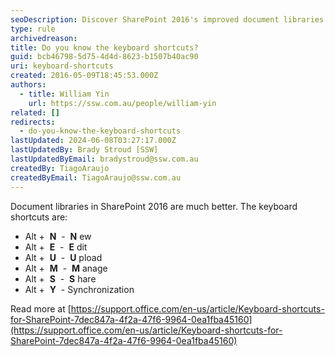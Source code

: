 ```yaml
---
seoDescription: Discover SharePoint 2016's improved document libraries and master essential keyboard shortcuts to boost productivity.
type: rule
archivedreason:
title: Do you know the keyboard shortcuts?
guid: bcb46798-5d75-4d4d-8623-b1507b40ac90
uri: keyboard-shortcuts
created: 2016-05-09T18:45:53.000Z
authors:
  - title: William Yin
    url: https://ssw.com.au/people/william-yin
related: []
redirects:
  - do-you-know-the-keyboard-shortcuts
lastUpdated: 2024-06-08T03:27:17.000Z
lastUpdatedBy: Brady Stroud [SSW]
lastUpdatedByEmail: bradystroud@ssw.com.au
createdBy: TiagoAraujo
createdByEmail: TiagoAraujo@ssw.com.au
---
```


Document libraries in SharePoint 2016 are much better. The keyboard shortcuts are:
- Alt +  **N**  -  **N** ew
- Alt +  **E**  -  **E** dit
- Alt +  **U**  -  **U** pload
- Alt +  **M**  -  **M** anage
- Alt +  **S**  -  **S** hare
- Alt +  **Y**  - Synchronization

Read more at [https://support.office.com/en-us/article/Keyboard-shortcuts-for-SharePoint-7dec847a-4f2a-47f6-9964-0ea1fba45160](https://support.office.com/en-us/article/Keyboard-shortcuts-for-SharePoint-7dec847a-4f2a-47f6-9964-0ea1fba45160)
